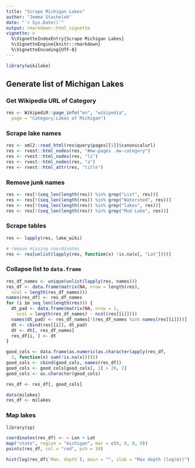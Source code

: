 ```yaml
---
title: "Scrape Michigan Lakes"
author: "Jemma Stachelek"
date: "`r Sys.Date()`"
output: rmarkdown::html_vignette
vignette: >
  %\VignetteIndexEntry{Scrape Michigan Lakes}
  %\VignetteEngine{knitr::rmarkdown}
  %\VignetteEncoding{UTF-8}
---
```


```r
library(wikilake)
```

## Generate list of Michigan Lakes

### Get Wikipedia URL of Category
```r
res <- WikipediR::page_info("en", "wikipedia",
  page = "Category:Lakes of Michigan")
```

### Scrape lake names
```r
res <- xml2::read_html(res$query$pages[[1]]$canonicalurl)
res <- rvest::html_nodes(res, "#mw-pages .mw-category")
res <- rvest::html_nodes(res, "li")
res <- rvest::html_nodes(res, "a")
res <- rvest::html_attr(res, "title")
```

### Remove junk names
```r
res <- res[!(seq_len(length(res)) %in% grep("List", res))]
res <- res[!(seq_len(length(res)) %in% grep("Watershed", res))]
res <- res[!(seq_len(length(res)) %in% grep("lakes", res))]
res <- res[!(seq_len(length(res)) %in% grep("Mud Lake", res))]
```

### Scrape tables
```r
res <- lapply(res, lake_wiki)

# remove missing coordinates
res <- res[unlist(lapply(res, function(x) !is.na(x[, "Lat"])))]
```

### Collapse list to `data.frame`

```r
res_df_names <- unique(unlist(lapply(res, names)))
res_df <- data.frame(matrix(NA, nrow = length(res),
  ncol = length(res_df_names)))
names(res_df) <- res_df_names
for (i in seq_len(length(res))) {
  dt_pad <- data.frame(matrix(NA, nrow = 1,
    ncol = length(res_df_names) - ncol(res[[i]])))
  names(dt_pad) <- res_df_names[!(res_df_names %in% names(res[[i]]))]
  dt <- cbind(res[[i]], dt_pad)
  dt <- dt[, res_df_names]
  res_df[i, ] <- dt
}
```

```r
good_cols <- data.frame(as.numeric(as.character(apply(res_df,
  2, function(x) sum(!is.na(x))))))
good_cols <- cbind(good_cols, names(res_df))
good_cols <- good_cols[good_cols[, 1] > 20, 2]
good_cols <- as.character(good_cols)

res_df <- res_df[, good_cols]
```

```r
data(milakes)
res_df <- milakes
```

### Map lakes

```r
library(sp)

coordinates(res_df) <- ~ Lon + Lat
map("state", region = "michigan", mar = c(0, 0, 0, 0))
points(res_df, col = "red", pch = 19)
```

```r
hist(log(res_df$`Max. depth`), main = "", xlab = "Max depth (log(m))")
```
